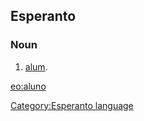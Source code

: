 ==Esperanto==
===Noun===
# [[alum]].

{{Universala Vortaro}}
[[eo:aluno]]
[[Category:Esperanto language]]